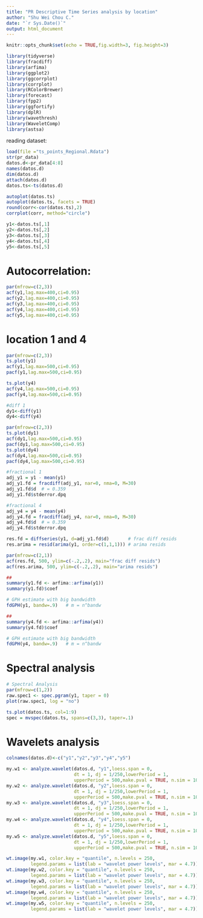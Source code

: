 ```yaml
---
title: "PR Descriptive Time Series analysis by location"
author: "Shu Wei Chou C."
date: "`r Sys.Date()`"
output: html_document
---
```


```r
knitr::opts_chunk$set(echo = TRUE,fig.width=3, fig.height=3)
```

```r
library(tidyverse)
library(fracdiff)
library(arfima)
library(ggplot2)
library(ggcorrplot)
library(corrplot)
library(RColorBrewer)
library(forecast)
library(fpp2)
library(ggfortify)
library(dplR)
library(wavethresh)
library(WaveletComp)
library(astsa)
```


reading dataset:

```r
load(file ="ts_points_Regional.Rdata")
str(pr_data)
datos.d<-pr_data[4:8]
names(datos.d)
dim(datos.d)
attach(datos.d)
datos.ts<-ts(datos.d)
```


```r
autoplot(datos.ts)
autoplot(datos.ts, facets = TRUE)
round(corr<-cor(datos.ts),2)
corrplot(corr, method="circle")
```

```r
y1<-datos.ts[,1]
y2<-datos.ts[,2]
y3<-datos.ts[,3]
y4<-datos.ts[,4]
y5<-datos.ts[,5]
```


# Autocorrelation:

```r
par(mfrow=c(2,3))
acf(y1,lag.max=400,ci=0.95)
acf(y2,lag.max=400,ci=0.95)
acf(y3,lag.max=400,ci=0.95)
acf(y4,lag.max=400,ci=0.95)
acf(y5,lag.max=400,ci=0.95)
```




# location 1 and 4

```r
par(mfrow=c(2,3))
ts.plot(y1)
acf(y1,lag.max=500,ci=0.95)
pacf(y1,lag.max=500,ci=0.95)

ts.plot(y4)
acf(y4,lag.max=500,ci=0.95)
pacf(y4,lag.max=500,ci=0.95)
```


```r
#diff 1
dy1<-diff(y1)
dy4<-diff(y4)

par(mfrow=c(2,3))
ts.plot(dy1)
acf(dy1,lag.max=500,ci=0.95)
pacf(dy1,lag.max=500,ci=0.95)
ts.plot(dy4)
acf(dy4,lag.max=500,ci=0.95)
pacf(dy4,lag.max=500,ci=0.95)

#fractional 1
adj_y1 = y1 - mean(y1)
adj_y1.fd = fracdiff(adj_y1, nar=0, nma=0, M=30)
adj_y1.fd$d  # = 0.359
adj_y1.fd$stderror.dpq  

#fractional 4
adj_y4 = y4 - mean(y4)
adj_y4.fd = fracdiff(adj_y4, nar=0, nma=0, M=30)
adj_y4.fd$d  # = 0.359
adj_y4.fd$stderror.dpq 
```

```r
res.fd = diffseries(y1, d=adj_y1.fd$d)       # frac diff resids            
res.arima = resid(arima(y1, order=c(1,1,1))) # arima resids

par(mfrow=c(2,1))  
acf(res.fd, 500, ylim=c(-.2,.2), main="frac diff resids")
acf(res.arima, 500, ylim=c(-.2,.2), main="arima resids")
```

```r
##
summary(y1.fd <- arfima::arfima(y1))  
summary(y1.fd)$coef

# GPH estimate with big bandwidth
fdGPH(y1, bandw=.9)   # m = n^bandw

##
summary(y4.fd <- arfima::arfima(y4))  
summary(y4.fd)$coef

# GPH estimate with big bandwidth
fdGPH(y4, bandw=.9)   # m = n^bandw

```




# Spectral analysis

```r
# Spectral Analysis
par(mfrow=c(1,2))
raw.spec1 <- spec.pgram(y1, taper = 0)
plot(raw.spec1, log = "no")

ts.plot(datos.ts, col=1:9)
spec = mvspec(datos.ts, spans=c(3,3), taper=.1)

```


# Wavelets analysis

```r
colnames(datos.d)<-c("y1","y2","y3","y4","y5")

my.w1 <- analyze.wavelet(datos.d, "y1",loess.span = 0,
                         dt = 1, dj = 1/250,lowerPeriod = 1,
                         upperPeriod = 500,make.pval = TRUE, n.sim = 10)
my.w2 <- analyze.wavelet(datos.d, "y2",loess.span = 0,
                         dt = 1, dj = 1/250,lowerPeriod = 1,
                         upperPeriod = 500,make.pval = TRUE, n.sim = 10)
my.w3 <- analyze.wavelet(datos.d, "y3",loess.span = 0,
                         dt = 1, dj = 1/250,lowerPeriod = 1,
                         upperPeriod = 500,make.pval = TRUE, n.sim = 10)
my.w4 <- analyze.wavelet(datos.d, "y4",loess.span = 0,
                         dt = 1, dj = 1/250,lowerPeriod = 1,
                         upperPeriod = 500,make.pval = TRUE, n.sim = 10)
my.w5 <- analyze.wavelet(datos.d, "y5",loess.span = 0,
                         dt = 1, dj = 1/250,lowerPeriod = 1,
                         upperPeriod = 500,make.pval = TRUE, n.sim = 10)
```


```r

wt.image(my.w1, color.key = "quantile", n.levels = 250,
         legend.params = list(lab = "wavelet power levels", mar = 4.7))
wt.image(my.w2, color.key = "quantile", n.levels = 250,
         legend.params = list(lab = "wavelet power levels", mar = 4.7))
wt.image(my.w3, color.key = "quantile", n.levels = 250,
         legend.params = list(lab = "wavelet power levels", mar = 4.7))
wt.image(my.w4, color.key = "quantile", n.levels = 250,
         legend.params = list(lab = "wavelet power levels", mar = 4.7))
wt.image(my.w5, color.key = "quantile", n.levels = 250,
         legend.params = list(lab = "wavelet power levels", mar = 4.7))
```









